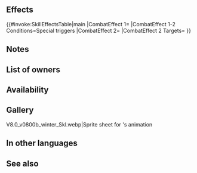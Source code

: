 {{Special
|tagid=SID_車懸
|intID=3916
|exclusive=0
|canUseWeapon={{WeaponList|Melee}}
|canUseMove={{MoveList|Infantry,Cavalry,Flying}}
|cost=500
|cooldown=3
|effect=Boosts damage by X% of unit's Atk when Special triggers (if foe is armored, X = 40; otherwise, X = 30). If Special triggers, neutralizes foe's "reduces damage by X%" effects from non-Special skills.
|required=Draconic Aura
|properties=random_owner,offensive_special
}}
==Effects==
{{#invoke:SkillEffectsTable|main
|CombatEffect 1={{Eft|Damage Boost|percent=1|(40% if against an<br>{{Mt|Armored}} {{Tgt|Foe}};<br>else 30%) of {{Tgt|Unit}}'s Atk}}
|CombatEffect 1-2 Conditions=Special triggers
|CombatEffect 2={{Eft|Neutralize Damage Reduction}}
|CombatEffect 2 Targets={{Tgt|Foe}}
}}

==Notes==
{{AtkDamageBoost}}
{{DamageReductionNeutralization}}
==List of owners==
{{Skill Hero List}}
==Availability==
{{PassiveFocusList}}
{{PassiveDistributionList}}
{{PassiveCombatManualList}}
==Gallery==
<gallery>
V8.0_v0800b_winter_Skl.webp|Sprite sheet for {{PAGENAME}}'s animation
</gallery>
==In other languages==
{{OtherLanguages
|japanese=車懸
|german=Keine Gnade
|spanishEU=Sin cuartel
|spanishLA=Sin cuartel
|french=Pas de quartier
|italian=Ondata tattica
|chineseTW=車懸
|portuguese=Sem trégua
}}
==See also==
{{See also skills|cond=(Description LIKE '%disables%reduce%damage by x%' OR Description LIKE '%neutralizes%reduce%damage by x%') AND Description LIKE '%non-Special%' AND Description NOT LIKE '%reduces the percentage%'}}
{{Specials Navbox}}